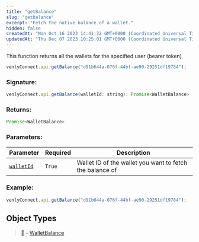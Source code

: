 ```yaml
---
title: "getBalance"
slug: "getbalance"
excerpt: "Fetch the native balance of a wallet."
hidden: false
createdAt: "Mon Oct 16 2023 14:41:32 GMT+0000 (Coordinated Universal Time)"
updatedAt: "Thu Dec 07 2023 10:25:01 GMT+0000 (Coordinated Universal Time)"
---
```

This function returns  all the wallets for the specified user (bearer token)

```javascript
venlyConnect.api.getBalance("d91b644a-076f-44bf-ae90-29251df19784");
```

### Signature:

```javascript
venlyConnect.api.getBalance(walletId: string): Promise<WalletBalance>
```

### Returns:

```javascript
Promise<WalletBalance>
```

### Parameters:

| Parameter                                                    | Required | Description                                              |
| ------------------------------------------------------------ | -------- | -------------------------------------------------------- |
| [`walletId`](https://venly.readme.io/docs/wallet#parameters) | `True`   | Wallet ID of the wallet you want to fetch the balance of |

### Example:

```javascript
venlyConnect.api.getBalance("d91b644a-076f-44bf-ae90-29251df19784");
```

## Object Types

> 📘 - [WalletBalance](https://venly.readme.io/docs/walletbalance)
